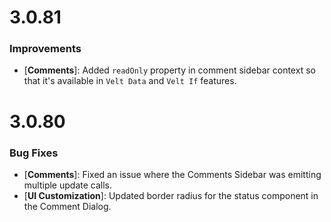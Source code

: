 # 3.0.81

### Improvements
- [**Comments**]: Added `readOnly` property in comment sidebar context so that it's available in `Velt Data` and `Velt If` features.



# 3.0.80

### Bug Fixes
- [**Comments**]: Fixed an issue where the Comments Sidebar was emitting multiple update calls.
- [**UI Customization**]: Updated border radius for the status component in the Comment Dialog.
